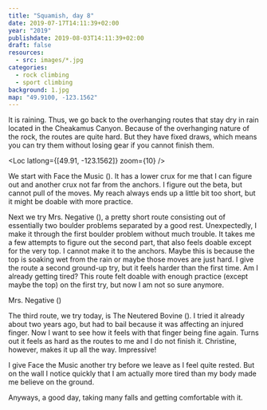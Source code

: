 ```yaml
---
title: "Squamish, day 8"
date: 2019-07-17T14:11:39+02:00
year: "2019"
publishdate: 2019-08-03T14:11:39+02:00
draft: false
resources:
  - src: images/*.jpg
categories:
  - rock climbing
  - sport climbing
background: 1.jpg
map: "49.9100, -123.1562"
---
```


It is raining. Thus, we go back to the overhanging routes that stay dry in rain
located in the Cheakamus Canyon. Because of the overhanging nature of the rock,
the routes are quite hard. But they have fixed draws, which means you can try
them without losing gear if you cannot finish them.

<Loc latlong={[49.91, -123.1562]} zoom={10} />

We start with Face the Music (<Grade system="YDS" value="5.12a" />). It has a lower crux for me that I can
figure out and another crux not far from the anchors. I figure out the beta, but
cannot pull of the moves. My reach always ends up a little bit too short, but it
might be doable with more practice.

Next we try Mrs. Negative (<Grade system="YDS" value="5.12a" />), a pretty short route consisting out of
essentially two boulder problems separated by a good rest. Unexpectedly, I make
it through the first boulder problem without much trouble. It takes me a few
attempts to figure out the second part, that also feels doable except for the
very top. I cannot make it to the anchors. Maybe this is because the top is
soaking wet from the rain or maybe those moves are just hard. I give the route
a second ground-up try, but it feels harder than the first time. Am
I already getting tired? This route felt doable with enough practice (except
maybe the top) on the first try, but now I am not so sure anymore.

<Rimg src="1.jpg">
  Mrs. Negative (<Grade system="YDS" value="5.12a" />)
</Rimg>

The third route, we try today, is The Neutered Bovine (<Grade system="YDS" value="5.11c" />). I tried it
already about two years ago, but had to bail because it was affecting an injured
finger. Now I want to see how it feels with that finger being fine again. Turns
out it feels as hard as the <Grade system="YDS" value="5.12a" /> routes to me and I do not finish it.
Christine, however, makes it up all the way. Impressive!

I give Face the Music another try before we leave as I feel quite rested. But
on the wall I notice quickly that I am actually more tired than my body made me
believe on the ground.

Anyways, a good day, taking many falls and getting comfortable with it.

<Rimg src="2.jpg" caption="Do not give apples to bears" />

<Nextday />
